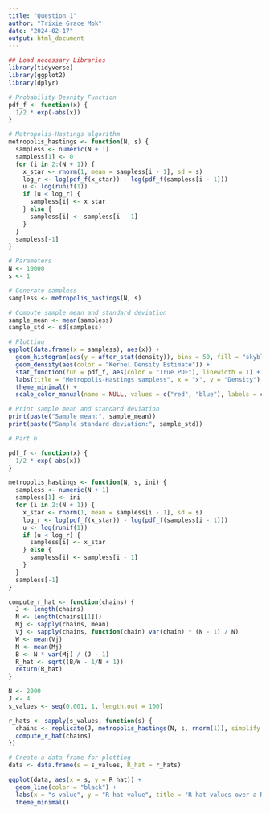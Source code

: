 ---
title: "Question 1"
author: "Trixie Grace Mok"
date: "2024-02-17"
output: html_document
---
```{r}
## Load necessary Libraries
library(tidyverse)
library(ggplot2)
library(dplyr)

# Probability Desnity Function
pdf_f <- function(x) {
  1/2 * exp(-abs(x))
}

# Metropolis-Hastings algorithm
metropolis_hastings <- function(N, s) {
  sampless <- numeric(N + 1)  
  sampless[1] <- 0  
  for (i in 2:(N + 1)) {
    x_star <- rnorm(1, mean = sampless[i - 1], sd = s)  
    log_r <- log(pdf_f(x_star)) - log(pdf_f(sampless[i - 1]))  
    u <- log(runif(1)) 
    if (u < log_r) {
      sampless[i] <- x_star  
    } else {
      sampless[i] <- sampless[i - 1]  
    }
  }
  sampless[-1]  
}

# Parameters
N <- 10000
s <- 1

# Generate sampless
sampless <- metropolis_hastings(N, s)

# Compute sample mean and standard deviation
sample_mean <- mean(sampless)
sample_std <- sd(sampless)

# Plotting
ggplot(data.frame(x = sampless), aes(x)) +
  geom_histogram(aes(y = after_stat(density)), bins = 50, fill = "skyblue", color = "black", alpha = 0.6) +
  geom_density(aes(color = "Kernel Density Estimate")) +
  stat_function(fun = pdf_f, aes(color = "True PDF"), linewidth = 1) +
  labs(title = "Metropolis-Hastings sampless", x = "x", y = "Density") +
  theme_minimal() +
  scale_color_manual(name = NULL, values = c("red", "blue"), labels = c("Kernel Density Estimate", "True PDF"))

```

```{r}
# Print sample mean and standard deviation
print(paste("Sample mean:", sample_mean))
print(paste("Sample standard deviation:", sample_std))
```

```{r}
# Part b

pdf_f <- function(x) {
  1/2 * exp(-abs(x))
}

metropolis_hastings <- function(N, s, ini) {
  sampless <- numeric(N + 1)
  sampless[1] <- ini
  for (i in 2:(N + 1)) {
    x_star <- rnorm(1, mean = sampless[i - 1], sd = s)
    log_r <- log(pdf_f(x_star)) - log(pdf_f(sampless[i - 1]))
    u <- log(runif(1))
    if (u < log_r) {
      sampless[i] <- x_star
    } else {
      sampless[i] <- sampless[i - 1]
    }
  }
  sampless[-1]  
}
```

```{r}
compute_r_hat <- function(chains) {
  J <- length(chains)
  N <- length(chains[[1]])
  Mj <- sapply(chains, mean)
  Vj <- sapply(chains, function(chain) var(chain) * (N - 1) / N)
  W <- mean(Vj)
  M <- mean(Mj)
  B <- N * var(Mj) / (J - 1)
  R_hat <- sqrt((B/W - 1/N + 1))
  return(R_hat)
}

```


```{r}
N <- 2000
J <- 4
s_values <- seq(0.001, 1, length.out = 100)

r_hats <- sapply(s_values, function(s) {
  chains <- replicate(J, metropolis_hastings(N, s, rnorm(1)), simplify = FALSE)
  compute_r_hat(chains)
})

# Create a data frame for plotting
data <- data.frame(s = s_values, R_hat = r_hats)
```

```{r}

ggplot(data, aes(x = s, y = R_hat)) +
  geom_line(color = "black") +  
  labs(x = "s value", y = "R hat value", title = "R hat values over a Range of s values") +
  theme_minimal()


```





